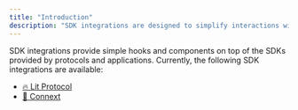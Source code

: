 ```yaml
---
title: "Introduction"
description: "SDK integrations are designed to simplify interactions with protocols and applications that offer SDKs for use."
---
```


SDK integrations provide simple hooks and components on top of the SDKs provided by protocols and applications. Currently, the following SDK integrations are available:
- [🔥 Lit Protocol](/integration/sdk/lit-protocol)
- [🌉 Connext](/integration/sdk/connext)